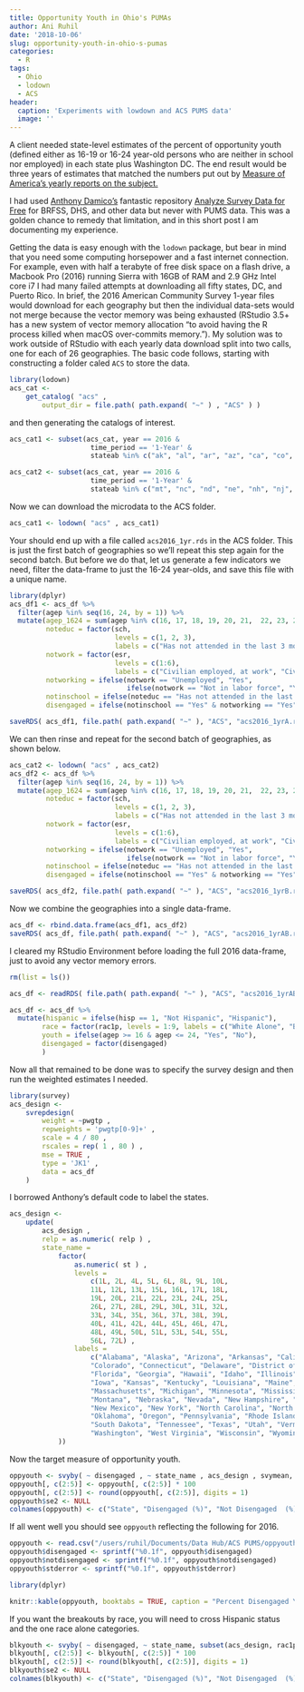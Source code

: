```yaml
---
title: Opportunity Youth in Ohio's PUMAs
author: Ani Ruhil
date: '2018-10-06'
slug: opportunity-youth-in-ohio-s-pumas
categories:
  - R
tags:
  - Ohio
  - lodown
  - ACS
header:
  caption: 'Experiments with lowdown and ACS PUMS data'
  image: ''
---
```


A client needed state-level estimates of the percent of opportunity youth (defined either as 16-19 or 16-24 year-old persons who are neither in school nor employed) in each state plus Washington DC. The end result would be three years of estimates that matched the numbers put out by [Measure of America's yearly reports on the subject.](http://www.measureofamerica.org/disconnected-youth/)  

I had used [Anthony Damico's](http://ajdamico.com/) fantastic repository [Analyze Survey Data for Free](http://asdfree.com) for BRFSS, DHS, and other data but never with PUMS data. This was a golden chance to remedy that limitation, and in this short post I am documenting my experience. 

Getting the data is easy enough with the `lodown` package, but bear in mind that you need some computing horsepower and a fast internet connection.  For example, even with half a terabyte of free disk space on a flash drive, a Macbook Pro (2016) running Sierra with 16GB of RAM and 2.9 GHz Intel core i7 I had many failed attempts at downloading all fifty states, DC, and Puerto Rico. In brief, the 2016 American Community Survey 1-year files would download for each geography but then the individual data-sets would not merge because the vector memory was being exhausted (RStudio 3.5+ has a new system of vector memory allocation "to avoid having the R process killed when macOS over-commits memory."). My solution was to work  outside of RStudio with each yearly data download split into two calls, one for each of 26 geographies. The basic code follows, starting with constructing a folder caled `ACS` to store the data.  

```r
library(lodown)
acs_cat <-
    get_catalog( "acs" ,
        output_dir = file.path( path.expand( "~" ) , "ACS" ) )
```

and then generating the catalogs of interest. 

```r
acs_cat1 <- subset(acs_cat, year == 2016 & 
                    time_period == '1-Year' & 
                    stateab %in% c("ak", "al", "ar", "az", "ca", "co", "ct", "dc", "de", "fl", "ga", "hi", "ia", "id", "il", "in", "ks", "ky", "la", "ma", "md", "me", "mi", "mn", "mo", "ms"))

acs_cat2 <- subset(acs_cat, year == 2016 & 
                    time_period == '1-Year' & 
                    stateab %in% c("mt", "nc", "nd", "ne", "nh", "nj", "nm", "nv", "ny", "oh", "ok", "or", "pa", "pr", "ri", "sc", "sd", "tn", "tx", "ut", "va", "vt", "wa", "wi", "wv", "wy"))
```

Now we can download the microdata to the ACS folder. 

```r
acs_cat1 <- lodown( "acs" , acs_cat1)
```

Your should end up with a file called `acs2016_1yr.rds` in the ACS folder. This is just the first batch of geographies so we'll repeat this step again for the second batch. But before we do that, let us generate a few indicators we need, filter the data-frame to just the 16-24 year-olds, and save this file with a unique name. 

```r
library(dplyr)
acs_df1 <- acs_df %>% 
  filter(agep %in% seq(16, 24, by = 1)) %>% 
  mutate(agep_1624 = sum(agep %in% c(16, 17, 18, 19, 20, 21,  22, 23, 24)), 
         noteduc = factor(sch, 
                          levels = c(1, 2, 3), 
                          labels = c("Has not attended in the last 3 months", "Public School/College", "Private School/College or Homeschool")),
         notwork = factor(esr, 
                          levels = c(1:6), 
                          labels = c("Civilian employed, at work", "Civilian employed, with a job but not at work", "Unemployed", "Armed forces, at work", "Armed forces, with a job but not at work", "Not in labor force")), 
         notworking = ifelse(notwork == "Unemployed", "Yes", 
                             ifelse(notwork == "Not in labor force", "Yes", "No")),
         notinschool = ifelse(noteduc == "Has not attended in the last 3 months", "Yes", "No"), 
         disengaged = ifelse(notinschool == "Yes" & notworking == "Yes", "Disengaged", "Not Disengaged"))

saveRDS( acs_df1, file.path( path.expand( "~" ), "ACS", "acs2016_1yrA.rds") )
```

We can then rinse and repeat for the second batch of geographies, as shown below. 

```r
acs_cat2 <- lodown( "acs" , acs_cat2)
acs_df2 <- acs_df %>% 
  filter(agep %in% seq(16, 24, by = 1)) %>% 
  mutate(agep_1624 = sum(agep %in% c(16, 17, 18, 19, 20, 21,  22, 23, 24)), 
         noteduc = factor(sch, 
                          levels = c(1, 2, 3), 
                          labels = c("Has not attended in the last 3 months", "Public School/College", "Private School/College or Homeschool")),
         notwork = factor(esr, 
                          levels = c(1:6), 
                          labels = c("Civilian employed, at work", "Civilian employed, with a job but not at work", "Unemployed", "Armed forces, at work", "Armed forces, with a job but not at work", "Not in labor force")), 
         notworking = ifelse(notwork == "Unemployed", "Yes", 
                             ifelse(notwork == "Not in labor force", "Yes", "No")),
         notinschool = ifelse(noteduc == "Has not attended in the last 3 months", "Yes", "No"), 
         disengaged = ifelse(notinschool == "Yes" & notworking == "Yes", "Disengaged", "Not Disengaged"))

saveRDS( acs_df2, file.path( path.expand( "~" ), "ACS", "acs2016_1yrB.rds") )
```

Now we combine the geographies into a single data-frame. 

```r
acs_df <- rbind.data.frame(acs_df1, acs_df2) 
saveRDS( acs_df, file.path( path.expand( "~" ), "ACS", "acs2016_1yrAB.rds") )
```

I cleared my RStudio Environment before loading the full 2016 data-frame, just to avoid any vector memory errors. 

```r
rm(list = ls())

acs_df <- readRDS( file.path( path.expand( "~" ), "ACS", "acs2016_1yrAB.rds") )

acs_df <- acs_df %>% 
  mutate(hispanic = ifelse(hisp == 1, "Not Hispanic", "Hispanic"),
        race = factor(rac1p, levels = 1:9, labels = c("White Alone", "Black or African American Alone", "American Indian Alone", "Alaska Native Alone", "American Indian and Alaska Native", "Asian Alone", "Native Hawaiian and Other Pacific Islander Alone", "Some Other Race Alone", "Two or More Races")),
        youth = ifelse(agep >= 16 & agep <= 24, "Yes", "No"),
        disengaged = factor(disengaged)
        )
```

Now all that remained to be done was to specify the survey design and then run the weighted estimates I needed. 

```r
library(survey)
acs_design <-
    svrepdesign(
        weight = ~pwgtp ,
        repweights = 'pwgtp[0-9]+' ,
        scale = 4 / 80 ,
        rscales = rep( 1 , 80 ) ,
        mse = TRUE ,
        type = 'JK1' ,
        data = acs_df
    )
``` 

I borrowed Anthony's default code to label the states.

```r
acs_design <-
    update(
        acs_design ,
        relp = as.numeric( relp ) ,
        state_name =
            factor(
                as.numeric( st ) ,
                levels = 
                    c(1L, 2L, 4L, 5L, 6L, 8L, 9L, 10L, 
                    11L, 12L, 13L, 15L, 16L, 17L, 18L, 
                    19L, 20L, 21L, 22L, 23L, 24L, 25L, 
                    26L, 27L, 28L, 29L, 30L, 31L, 32L, 
                    33L, 34L, 35L, 36L, 37L, 38L, 39L, 
                    40L, 41L, 42L, 44L, 45L, 46L, 47L, 
                    48L, 49L, 50L, 51L, 53L, 54L, 55L, 
                    56L, 72L) ,
                labels =
                    c("Alabama", "Alaska", "Arizona", "Arkansas", "California", 
                    "Colorado", "Connecticut", "Delaware", "District of Columbia", 
                    "Florida", "Georgia", "Hawaii", "Idaho", "Illinois", "Indiana", 
                    "Iowa", "Kansas", "Kentucky", "Louisiana", "Maine", "Maryland", 
                    "Massachusetts", "Michigan", "Minnesota", "Mississippi", "Missouri", 
                    "Montana", "Nebraska", "Nevada", "New Hampshire", "New Jersey", 
                    "New Mexico", "New York", "North Carolina", "North Dakota", "Ohio", 
                    "Oklahoma", "Oregon", "Pennsylvania", "Rhode Island", "South Carolina", 
                    "South Dakota", "Tennessee", "Texas", "Utah", "Vermont", "Virginia", 
                    "Washington", "West Virginia", "Wisconsin", "Wyoming", "Puerto Rico")
            ))
```

Now the target measure of opportunity youth. 

```r
oppyouth <- svyby( ~ disengaged , ~ state_name , acs_design , svymean, na.rm = TRUE)
oppyouth[, c(2:5)] <- oppyouth[, c(2:5)] * 100 
oppyouth[, c(2:5)] <- round(oppyouth[, c(2:5)], digits = 1)
oppyouth$se2 <- NULL
colnames(oppyouth) <- c("State", "Disengaged (%)", "Not Disengaged  (%)", "Standard Error (%)")
```

If all went well you should see `oppyouth` reflecting the following for 2016. 

```r
oppyouth <- read.csv("/users/ruhil/Documents/Data Hub/ACS PUMS/oppyouth_2016.csv")
oppyouth$disengaged <- sprintf("%0.1f", oppyouth$disengaged)
oppyouth$notdisengaged <- sprintf("%0.1f", oppyouth$notdisengaged)
oppyouth$stderror <- sprintf("%0.1f", oppyouth$stderror)

library(dplyr)
```

```r
knitr::kable(oppyouth, booktabs = TRUE, caption = "Percent Disengaged Youth (16-24 year-olds) by State") %>% kableExtra::kable_styling("striped", full_width = FALSE)
```

If you want the breakouts by race, you will need to cross Hispanic status and the one race alone categories. 
```r
blkyouth <- svyby( ~ disengaged, ~ state_name, subset(acs_design, rac1p == "2" & hisp == "01") , svymean, na.rm = TRUE)
blkyouth[, c(2:5)] <- blkyouth[, c(2:5)] * 100 
blkyouth[, c(2:5)] <- round(blkyouth[, c(2:5)], digits = 1)
blkyouth$se2 <- NULL
colnames(blkyouth) <- c("State", "Disengaged (%)", "Not Disengaged  (%)", "Standard Error (%)")


```
